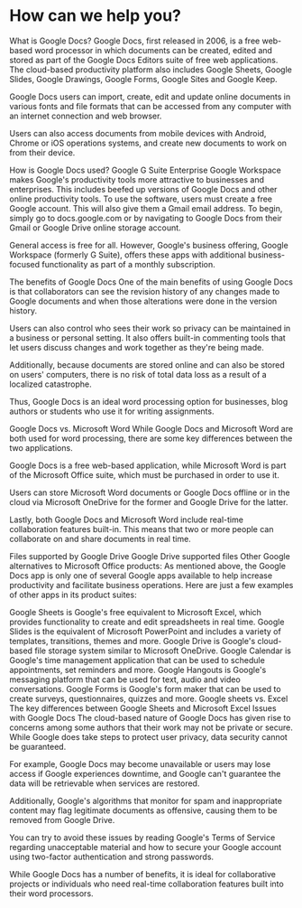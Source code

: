 # How can we help you?

What is Google Docs?
Google Docs, first released in 2006, is a free web-based word processor in which documents can be created, edited and stored as part of the Google Docs Editors suite of free web applications. The cloud-based productivity platform also includes Google Sheets, Google Slides, Google Drawings, Google Forms, Google Sites and Google Keep.

Google Docs users can import, create, edit and update online documents in various fonts and file formats that can be accessed from any computer with an internet connection and web browser.

Users can also access documents from mobile devices with Android, Chrome or iOS operations systems, and create new documents to work on from their device.

How is Google Docs used?
Google G Suite Enterprise
Google Workspace makes Google's productivity tools more attractive to businesses and enterprises. This includes beefed up versions of Google Docs and other online productivity tools.
To use the software, users must create a free Google account. This will also give them a Gmail email address. To begin, simply go to docs.google.com or by navigating to Google Docs from their Gmail or Google Drive online storage account.

General access is free for all. However, Google's business offering, Google Workspace (formerly G Suite), offers these apps with additional business-focused functionality as part of a monthly subscription.

The benefits of Google Docs
One of the main benefits of using Google Docs is that collaborators can see the revision history of any changes made to Google documents and when those alterations were done in the version history.

Users can also control who sees their work so privacy can be maintained in a business or personal setting. It also offers built-in commenting tools that let users discuss changes and work together as they're being made.

Additionally, because documents are stored online and can also be stored on users' computers, there is no risk of total data loss as a result of a localized catastrophe.

Thus, Google Docs is an ideal word processing option for businesses, blog authors or students who use it for writing assignments.

Google Docs vs. Microsoft Word
While Google Docs and Microsoft Word are both used for word processing, there are some key differences between the two applications.

Google Docs is a free web-based application, while Microsoft Word is part of the Microsoft Office suite, which must be purchased in order to use it.

Users can store Microsoft Word documents or Google Docs offline or in the cloud via Microsoft OneDrive for the former and Google Drive for the latter.

Lastly, both Google Docs and Microsoft Word include real-time collaboration features built-in. This means that two or more people can collaborate on and share documents in real time.

Files supported by Google Drive
Google Drive supported files
Other Google alternatives to Microsoft Office products:
As mentioned above, the Google Docs app is only one of several Google apps available to help increase productivity and facilitate business operations. Here are just a few examples of other apps in its product suites:

Google Sheets is Google's free equivalent to Microsoft Excel, which provides functionality to create and edit spreadsheets in real time.
Google Slides is the equivalent of Microsoft PowerPoint and includes a variety of templates, transitions, themes and more.
Google Drive is Google's cloud-based file storage system similar to Microsoft OneDrive.
Google Calendar is Google's time management application that can be used to schedule appointments, set reminders and more.
Google Hangouts is Google's messaging platform that can be used for text, audio and video conversations.
Google Forms is Google's form maker that can be used to create surveys, questionnaires, quizzes and more.
Google sheets vs. Excel
The key differences between Google Sheets and Microsoft Excel
Issues with Google Docs
The cloud-based nature of Google Docs has given rise to concerns among some authors that their work may not be private or secure. While Google does take steps to protect user privacy, data security cannot be guaranteed.

For example, Google Docs may become unavailable or users may lose access if Google experiences downtime, and Google can't guarantee the data will be retrievable when services are restored.

Additionally, Google's algorithms that monitor for spam and inappropriate content may flag legitimate documents as offensive, causing them to be removed from Google Drive.

You can try to avoid these issues by reading Google's Terms of Service regarding unacceptable material and how to secure your Google account using two-factor authentication and strong passwords.

While Google Docs has a number of benefits, it is ideal for collaborative projects or individuals who need real-time collaboration features built into their word processors.